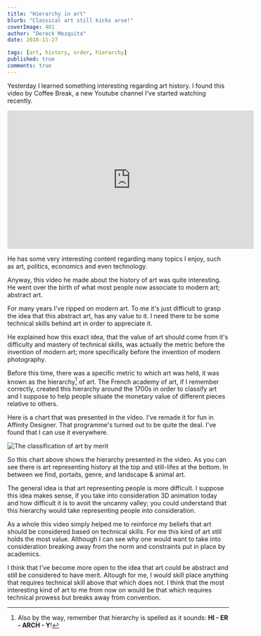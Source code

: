 ```yaml
---
title: "Hierarchy in art"
blurb: "Classical art still kicks arse!"
coverImage: 401
author: "Dereck Mezquita"
date: 2018-11-27

tags: [art, history, order, hierarchy]
published: true
comments: true
---
```


Yesterday I learned something interesting regarding art history. I found this video by Coffee Break, a new Youtube channel I've started watching recently.

<iframe width="560" height="315" src="https://www.youtube.com/embed/T_ke-MOT1mI" frameborder="0" allow="accelerometer; autoplay; encrypted-media; gyroscope; picture-in-picture" allowfullscreen></iframe>

He has some very interesting content regarding many topics I enjoy, such as art, politics, economics and even technology.

Anyway, this video he made about the history of art was quite interesting. He went over the birth of what most people now associate to modern art; abstract art.

For many years I've ripped on modern art. To me it's just difficult to grasp the idea that this abstract art, has any value to it. I need there to be some technical skills behind art in order to appreciate it.

He explained how this exact idea, that the value of art should come from it's difficulty and mastery of technical skills, was actually the metric before the invention of modern art; more specifically before the invention of modern photography.

Before this time, there was a specific metric to which art was held, it was known as the hierarchy[^1] of art. The French academy of art, if I remember correctly, created this hierarchy around the 1700s in order to classify art and I suppose to help people situate the monetary value of different pieces relative to others.

[^1]: Also by the way, remember that hierarchy is spelled as it sounds: **HI - ER - ARCH - Y**!

Here is a chart that was presented in the video. I've remade it for fun in Affinity Designer. That programme's turned out to be quite the deal. I've found that I can use it everywhere.

![The classification of art by merit](/blog/20181127_hierarchy-in-art/20181127_hierarchy-of-art.svg)

So this chart above shows the hierarchy presented in the video. As you can see there is art representing history at the top and still-lifes at the bottom. In between we find, portaits, genre, and landscape & animal art.

The general idea is that art representing people is more difficult. I suppose this idea makes sense, if you take into consideration 3D animation today and how difficult it is to avoit the uncanny valley; you could understand that this hierarchy would take representing people into consideration.

As a whole this video simply helped me to reinforce my beliefs that art should be considered based on technical skills. For me this kind of art still holds the most value. Although I can see why one would want to take into consideration breaking away from the norm and constraints put in place by academics.

I think that I've become more open to the idea that art could be abstract and still be considered to have merit. Altough for me, I would skill place anything that requires technical skill above that which does not. I think that the most interesting kind of art to me from now on would be that which requires technical prowess but breaks away from convention.